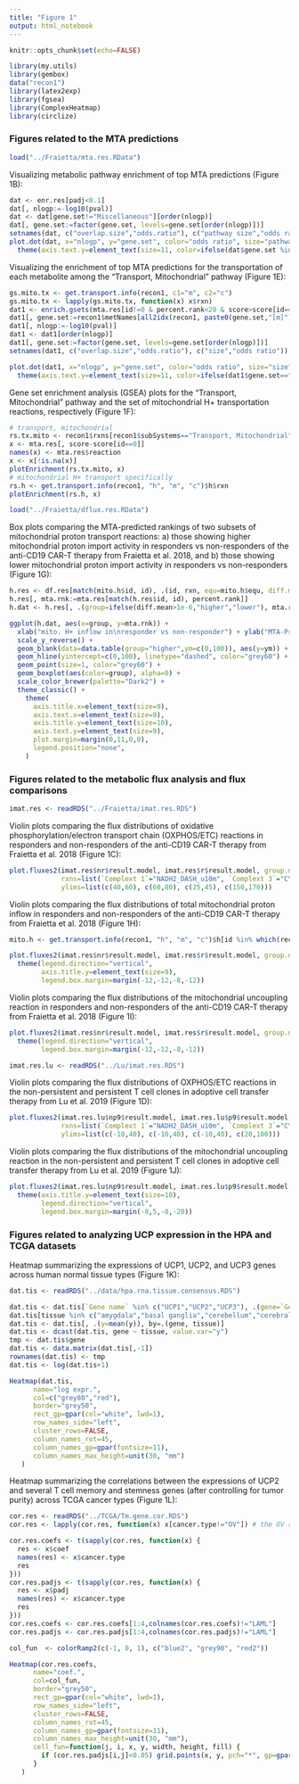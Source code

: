 ```yaml
---
title: "Figure 1"
output: html_notebook
---
```


```r
knitr::opts_chunk$set(echo=FALSE)
```

```r
library(my.utils)
library(gembox)
data("recon1")
library(latex2exp)
library(fgsea)
library(ComplexHeatmap)
library(circlize)
```


### Figures related to the MTA predictions

```r
load("../Fraietta/mta.res.RData")
```

Visualizing metabolic pathway enrichment of top MTA predictions (Figure 1B):

```r
dat <- enr.res[padj<0.1]
dat[, nlogp:=-log10(pval)]
dat <- dat[gene.set!="Miscellaneous"][order(nlogp)]
dat[, gene.set:=factor(gene.set, levels=gene.set[order(nlogp)])]
setnames(dat, c("overlap.size","odds.ratio"), c("pathway size","odds ratio"))
plot.dot(dat, x="nlogp", y="gene.set", color="odds ratio", size="pathway size", xlab=TeX("-log_{10}P")) +
  theme(axis.text.y=element_text(size=11, color=ifelse(dat$gene.set %in% c("Oxidative Phosphorylation","Transport, Mitochondrial"), "red3","black")))
```

Visualizing the enrichment of top MTA predictions for the transportation of each metabolite among the "Transport, Mitochondrial" pathway (Figure 1E):

```r
gs.mito.tx <- get.transport.info(recon1, c1="m", c2="c")
gs.mito.tx <- lapply(gs.mito.tx, function(x) x$rxn)
dat1 <- enrich.gsets(mta.res[id!=0 & percent.rank<20 & score>score[id==0], reaction], gs.mito.tx, recon1$rxns)[padj<0.1]
dat1[, gene.set:=recon1$metNames[all2idx(recon1, paste0(gene.set,"[m]"))]]
dat1[, nlogp:=-log10(pval)]
dat1 <- dat1[order(nlogp)]
dat1[, gene.set:=factor(gene.set, levels=gene.set[order(nlogp)])]
setnames(dat1, c("overlap.size","odds.ratio"), c("size","odds ratio"))

plot.dot(dat1, x="nlogp", y="gene.set", color="odds ratio", size="size", xlab=TeX("-log_{10}P")) +
  theme(axis.text.y=element_text(size=11, color=ifelse(dat1$gene.set=="H+", "red3","black")))
```

Gene set enrichment analysis (GSEA) plots for the "Transport, Mitochondrial" pathway and the set of mitochondrial H+ transportation reactions, respectively (Figure 1F):

```r
# transport, mitochondrial
rs.tx.mito <- recon1$rxns[recon1$subSystems=="Transport, Mitochondrial"]
x <- mta.res[, score-score[id==0]]
names(x) <- mta.res$reaction
x <- x[!is.na(x)]
plotEnrichment(rs.tx.mito, x)
# mitochondrial H+ transport specifically
rs.h <- get.transport.info(recon1, "h", "m", "c")$h$rxn
plotEnrichment(rs.h, x)
```

```r
load("../Fraietta/dflux.res.RData")
```

Box plots comparing the MTA-predicted rankings of two subsets of mitochondrial proton transport reactions: a) those showing higher mitochondrial proton import activity in responders vs non-responders of the anti-CD19 CAR-T therapy from Fraietta et al. 2018, and b) those showing lower mitochondrial proton import activity in responders vs non-responders (Figure 1G):

```r
h.res <- df.res[match(mito.h$id, id), .(id, rxn, equ=mito.h$equ, diff.mean=diff.mean*mito.h$coef, rel.diff=rel.diff*mito.h$coef)][order(diff.mean)]
h.res[, mta.rnk:=mta.res[match(h.res$id, id), percent.rank]]
h.dat <- h.res[, .(group=ifelse(diff.mean>1e-6,"higher","lower"), mta.rnk)]
```

```r
ggplot(h.dat, aes(x=group, y=mta.rnk)) +
  xlab("mito. H+ inflow in\nresponder vs non-responder") + ylab("MTA-Predicted\nTop % Rank") +
  scale_y_reverse() +
  geom_blank(data=data.table(group="higher",ym=c(0,100)), aes(y=ym)) +
  geom_hline(yintercept=c(0,100), linetype="dashed", color="grey60") +
  geom_point(size=1, color="grey60") +
  geom_boxplot(aes(color=group), alpha=0) +
  scale_color_brewer(palette="Dark2") +
  theme_classic() +
    theme(
      axis.title.x=element_text(size=9),
      axis.text.x=element_text(size=9),
      axis.title.y=element_text(size=10),
      axis.text.y=element_text(size=9),
      plot.margin=margin(0,11,0,0),
      legend.position="none",
    )
```


### Figures related to the metabolic flux analysis and flux comparisons

```r
imat.res <- readRDS("../Fraietta/imat.res.RDS")
```

Violin plots comparing the flux distributions of oxidative phosphorylation/electron transport chain (OXPHOS/ETC) reactions in responders and non-responders of the anti-CD19 CAR-T therapy from Fraietta et al. 2018 (Figure 1C):

```r
plot.fluxes2(imat.res$nr$result.model, imat.res$r$result.model, group.names=c("non-responder","responder"),
             rxns=list(`Complext 1`="NADH2_DASH_u10m", `Complext 3`="CYOR_DASH_u10m", `Complext 4`="CYOOm3", `ATP Synthase`="ATPS4m"),
             ylims=list(c(40,60), c(60,80), c(25,45), c(150,170)))
```

Violin plots comparing the flux distributions of total mitochondrial proton inflow in responders and non-responders of the anti-CD19 CAR-T therapy from Fraietta et al. 2018 (Figure 1H):

```r
mito.h <- get.transport.info(recon1, "h", "m", "c")$h[id %in% which(recon1$subSystems=="Transport, Mitochondrial")]
```

```r
plot.fluxes2(imat.res$nr$result.model, imat.res$r$result.model, group.names=c("non-responder","responder"), rxns=list(mito.h$rxn), coefs=list(mito.h$coef), ylab="Total Mitochondrial H+ Inflow\n(Excluding ETC\n and ATP Synthase)", ylim=c(120,190)) +
  theme(legend.direction="vertical",
        axis.title.y=element_text(size=9),
        legend.box.margin=margin(-12,-12,-8,-12))
```

Violin plots comparing the flux distributions of the mitochondrial uncoupling reaction in responders and non-responders of the anti-CD19 CAR-T therapy from Fraietta et al. 2018 (Figure 1I):

```r
plot.fluxes2(imat.res$nr$result.model, imat.res$r$result.model, group.names=c("non-responder","responder"), rxns="Htm", ylab="Mitochondrial Uncoupling\n Reaction Rate", ylim=c(1,2.5)) +
  theme(legend.direction="vertical",
        legend.box.margin=margin(-12,-12,-8,-12))
```

```r
imat.res.lu <- readRDS("../Lu/imat.res.RDS")
```

Violin plots comparing the flux distributions of OXPHOS/ETC reactions in the non-persistent and persistent T cell clones in adoptive cell transfer therapy from Lu et al. 2019 (Figure 1D):

```r
plot.fluxes2(imat.res.lu$np9$result.model, imat.res.lu$p9$result.model, group.names=c("non-persistent (clone 9.1-NP)", "persistent (clone 9.2-P)"),
             rxns=list(`Complext 1`="NADH2_DASH_u10m", `Complext 3`="CYOR_DASH_u10m", `Complext 4`="CYOOm3", `ATP Synthase`="ATPS4m"),
             ylims=list(c(-10,40), c(-10,40), c(-10,40), c(20,100)))
```

Violin plots comparing the flux distributions of the mitochondrial uncoupling reaction in the non-persistent and persistent T cell clones in adoptive cell transfer therapy from Lu et al. 2019 (Figure 1J):

```r
plot.fluxes2(imat.res.lu$np9$result.model, imat.res.lu$p9$result.model, group.names=c("non-persistent (clone 9.1-NP)", "persistent (clone 9.2-P)"), rxns="Htm", ylab="Mitochondrial Uncoupling\n Reaction Rate", ylim=c(NA,10)) +
  theme(axis.title.y=element_text(size=10),
        legend.direction="vertical",
        legend.box.margin=margin(-8,5,-8,-20))
```


### Figures related to analyzing UCP expression in the HPA and TCGA datasets

Heatmap summarizing the expressions of UCP1, UCP2, and UCP3 genes across human normal tissue types (Figure 1K):

```r
dat.tis <- readRDS("../data/hpa.rna.tissue.consensus.RDS")
```

```r
dat.tis <- dat.tis[`Gene name` %in% c("UCP1","UCP2","UCP3"), .(gene=`Gene name`, tissue=Tissue, y=NX)][!tissue %in% c("B-cells","NK-cells","T-cells","appendix","dendritic cells","ductus deferens","duodenum","epididymis","fallopian tube","granulocytes","lymph node","monocytes","parathyroid gland","placenta","retina","salivary gland","seminal vesicle","tongue","tonsil","smooth muscle","heart muscle","gallbladder","vagina","endometrium","skeletal muscle")]
dat.tis[tissue %in% c("amygdala","basal ganglia","cerebellum","cerebral cortex","corpus callosum","hippocampal formation","hypothalamus","midbrain","olfactory region","pituitary gland","pons and medulla","substantia nigra","thalamus"), tissue:="brain"]
dat.tis <- dat.tis[, .(y=mean(y)), by=.(gene, tissue)]
dat.tis <- dcast(dat.tis, gene ~ tissue, value.var="y")
tmp <- dat.tis$gene
dat.tis <- data.matrix(dat.tis[,-1])
rownames(dat.tis) <- tmp
dat.tis <- log(dat.tis+1)
```

```r
Heatmap(dat.tis,
      name="log expr.",
      col=c("grey80","red"),
      border="grey50",
      rect_gp=gpar(col="white", lwd=1),
      row_names_side="left",
      cluster_rows=FALSE,
      column_names_rot=45,
      column_names_gp=gpar(fontsize=11),
      column_names_max_height=unit(30, "mm")
   )
```

Heatmap summarizing the correlations between the expressions of UCP2 and several T cell memory and stemness genes (after controlling for tumor purity) across TCGA cancer types (Figure 1L):

```r
cor.res <- readRDS("../TCGA/Tm.gene.cor.RDS")
cor.res <- lapply(cor.res, function(x) x[cancer.type!="OV"]) # the OV result seems to be driven by an outlier
```

```r
cor.res.coefs <- t(sapply(cor.res, function(x) {
  res <- x$coef
  names(res) <- x$cancer.type
  res
}))
cor.res.padjs <- t(sapply(cor.res, function(x) {
  res <- x$padj
  names(res) <- x$cancer.type
  res
}))
cor.res.coefs <- cor.res.coefs[1:4,colnames(cor.res.coefs)!="LAML"]
cor.res.padjs <- cor.res.padjs[1:4,colnames(cor.res.padjs)!="LAML"]
```

```r
col_fun  <- colorRamp2(c(-1, 0, 1), c("blue2", "grey90", "red2"))

Heatmap(cor.res.coefs,
      name="coef.",
      col=col_fun,
      border="grey50",
      rect_gp=gpar(col="white", lwd=1),
      row_names_side="left",
      cluster_rows=FALSE,
      column_names_rot=45,
      column_names_gp=gpar(fontsize=11),
      column_names_max_height=unit(30, "mm"),
      cell_fun=function(j, i, x, y, width, height, fill) {
        if (cor.res.padjs[i,j]<0.05) grid.points(x, y, pch="*", gp=gpar(col="grey30", fontsize=10))
      }
   )
```






